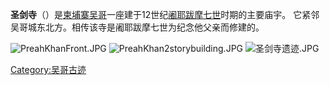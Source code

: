 {{unreferenced|time=2012-2-25}} 
{{coord|13.4619594|N|103.8715911|E|display=title}}
'''圣剑寺'''（{{Kmr|k=ប្រាសាទព្រះខ័ន|r=Preah Khan}}）是[[柬埔寨|柬埔寨]][[吴哥|吴哥]]一座建于12世纪[[阇耶跋摩七世|阇耶跋摩七世]]时期的主要庙宇。 它紧邻吴哥城东北方。相传该寺是阇耶跋摩七世为纪念他父亲而修建的。
{{Commons category|Preah Khan|position=left}}

[[File:PreahKhanFront.JPG|thumb]]
[[File:PreahKhan2storybuilding.JPG|thumb]]
[[File:圣剑寺遗迹.JPG|thumb]]

{{吴哥古迹}}

[[Category:吴哥古迹|Category:吴哥古迹]]